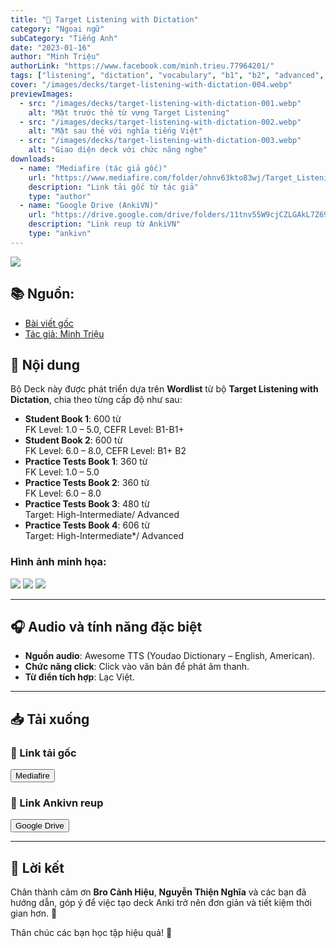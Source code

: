 ```yaml
---
title: "🎯 Target Listening with Dictation"
category: "Ngoại ngữ"
subCategory: "Tiếng Anh"
date: "2023-01-16"
author: "Minh Triệu"
authorLink: "https://www.facebook.com/minh.trieu.77964201/"
tags: ["listening", "dictation", "vocabulary", "b1", "b2", "advanced", "english", "audio"]
cover: "/images/decks/target-listening-with-dictation-004.webp"
previewImages:
  - src: "/images/decks/target-listening-with-dictation-001.webp"
    alt: "Mặt trước thẻ từ vựng Target Listening"
  - src: "/images/decks/target-listening-with-dictation-002.webp"
    alt: "Mặt sau thẻ với nghĩa tiếng Việt"
  - src: "/images/decks/target-listening-with-dictation-003.webp"
    alt: "Giao diện deck với chức năng nghe"
downloads:
  - name: "Mediafire (tác giả gốc)"
    url: "https://www.mediafire.com/folder/ohnv63kto83wj/Target_Listening_with_Dictation?fbclid=IwAR0seEpv4uvv5woje17igkl2ugBHNCTpWTgPRFMg86rN8ZGt-hicAlN_Nr0"
    description: "Link tải gốc từ tác giả"
    type: "author"
  - name: "Google Drive (AnkiVN)"
    url: "https://drive.google.com/drive/folders/11tnv55W9cjCZLGAkL7Z69GmE5d1tnntA?usp=drive_link"
    description: "Link reup từ AnkiVN"
    type: "ankivn"
---
```


![](/images/Pasted%20image%2020250122003622.png)

## 📚 Nguồn:
- [Bài viết gốc](https://www.facebook.com/groups/ankivocabulary/posts/1336733630419624/)
- [Tác giả: Minh Triệu](https://www.facebook.com/minh.trieu.77964201/)

## 🧾 Nội dung

Bộ Deck này được phát triển dựa trên **Wordlist** từ bộ **Target Listening with Dictation**, chia theo từng cấp độ như sau:

- **Student Book 1**: 600 từ  
  FK Level: 1.0 – 5.0, CEFR Level: B1-B1+
- **Student Book 2**: 600 từ  
  FK Level: 6.0 – 8.0, CEFR Level: B1+ B2
- **Practice Tests Book 1**: 360 từ  
  FK Level: 1.0 – 5.0
- **Practice Tests Book 2**: 360 từ  
  FK Level: 6.0 – 8.0
- **Practice Tests Book 3**: 480 từ  
  Target: High-Intermediate/ Advanced
- **Practice Tests Book 4**: 606 từ  
  Target: High-Intermediate*/ Advanced

### Hình ảnh minh họa:

![](/images/target-listening-with-dictation-001.webp)
![](/images/target-listening-with-dictation-002.webp)
![](/images/target-listening-with-dictation-003.webp)

---

## 🎧 Audio và tính năng đặc biệt

- **Nguồn audio**: Awesome TTS (Youdao Dictionary – English, American).  
- **Chức năng click**: Click vào văn bản để phát âm thanh.  
- **Từ điển tích hợp**: Lạc Việt.

---

## 📥 Tải xuống

### 📗 Link tải gốc
<div style={{display: 'flex', justifyContent: 'left', gap: '20px'}}>
  <a href="https://www.mediafire.com/folder/ohnv63kto83wj/Target_Listening_with_Dictation?fbclid=IwAR0seEpv4uvv5woje17igkl2ugBHNCTpWTgPRFMg86rN8ZGt-hicAlN_Nr0" target="_blank">
    <button class="buttonPrimary" type="button">Mediafire</button>
  </a>
</div>

### 📗 Link Ankivn reup

<div style={{display: 'flex', justifyContent: 'left', gap: '20px'}}> <a href="https://drive.google.com/drive/folders/11tnv55W9cjCZLGAkL7Z69GmE5d1tnntA?usp=drive_link"> <button class="buttonPrimary" type="button">Google Drive</button> </a> </div>

---

## 💬 Lời kết

Chân thành cảm ơn **Bro Cảnh Hiệu**, **Nguyễn Thiện Nghĩa** và các bạn đã hướng dẫn, góp ý để việc tạo deck Anki trở nên đơn giản và tiết kiệm thời gian hơn. 🌟

Thân chúc các bạn học tập hiệu quả! 🥳